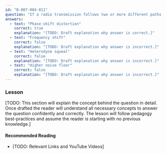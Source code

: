 ```yaml
---
id: "B-007-004-011"
question: "If a radio transmission follows two or more different paths during propagation, the received signal may degrade due to fading. What other type of degradation can occur?"
answers:
  - text: "Phase-shift distortion"
    correct: true
    explanation: "[TODO: Draft explanation why answer is correct.]"
  - text: "Frequency shift"
    correct: false
    explanation: "[TODO: Draft explanation why answer is incorrect.]"
  - text: "Heterodyne squeal"
    correct: false
    explanation: "[TODO: Draft explanation why answer is incorrect.]"
  - text: "Higher noise floor"
    correct: false
    explanation: "[TODO: Draft explanation why answer is incorrect.]"
---
```


### Lesson

[TODO: This section will explain the concept behind the question in detail. Once drafted the reader will understand all necessary concepts to answer the question confidently and correctly. The lesson will follow pedagogy best-practices and assume the reader is starting with no previous knowledge.]

#### Recommended Reading

- [TODO: Relevant Links and YouTube Videos]
